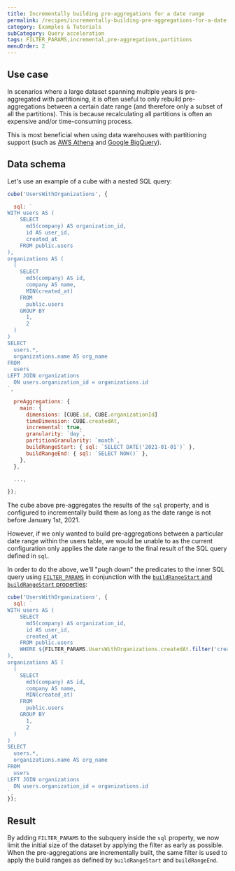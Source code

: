 ```yaml
---
title: Incrementally building pre-aggregations for a date range
permalink: /recipes/incrementally-building-pre-aggregations-for-a-date-range
category: Examples & Tutorials
subCategory: Query acceleration
tags: FILTER_PARAMS,incremental,pre-aggregations,partitions
menuOrder: 2
---
```


## Use case

In scenarios where a large dataset spanning multiple years is pre-aggregated
with partitioning, it is often useful to only rebuild pre-aggregations between a
certain date range (and therefore only a subset of all the partitions). This is
because recalculating all partitions is often an expensive and/or time-consuming
process.

This is most beneficial when using data warehouses with partitioning support
(such as [AWS Athena][self-config-aws-athena] and [Google
BigQuery][self-config-google-bigquery]).

## Data schema

Let's use an example of a cube with a nested SQL query:

```javascript
cube('UsersWithOrganizations', {

  sql: `
WITH users AS (
    SELECT
      md5(company) AS organization_id,
      id AS user_id,
      created_at
    FROM public.users
),
organizations AS (
  (
    SELECT
      md5(company) AS id,
      company AS name,
      MIN(created_at)
    FROM
      public.users
    GROUP BY
      1,
      2
  )
)
SELECT
  users.*,
  organizations.name AS org_name
FROM
  users
LEFT JOIN organizations
  ON users.organization_id = organizations.id
`,

  preAggregations: {
    main: {
      dimensions: [CUBE.id, CUBE.organizationId]
      timeDimension: CUBE.createdAt,
      incremental: true,
      granularity: `day`,
      partitionGranularity: `month`,
      buildRangeStart: { sql: `SELECT DATE('2021-01-01')` },
      buildRangeEnd: { sql: `SELECT NOW()` },
    },
  },

  ...,

});
```

The cube above pre-aggregates the results of the `sql` property, and is
configured to incrementally build them as long as the date range is not before
January 1st, 2021.

However, if we only wanted to build pre-aggregations between a particular date
range within the users table, we would be unable to as the current configuration
only applies the date range to the final result of the SQL query defined in
`sql`.

In order to do the above, we'll "pugh down" the predicates to the inner SQL
query using [`FILTER_PARAMS`][ref-schema-ref-cube-filterparam] in conjunction
with the [`buildRangeStart` and `buildRangeStart`
properties][ref-schema-ref-preagg-buildrange]:

```javascript
cube('UsersWithOrganizations', {
  sql: `
WITH users AS (
    SELECT
      md5(company) AS organization_id,
      id AS user_id,
      created_at
    FROM public.users
    WHERE ${FILTER_PARAMS.UsersWithOrganizations.createdAt.filter('created_at')}
),
organizations AS (
  (
    SELECT
      md5(company) AS id,
      company AS name,
      MIN(created_at)
    FROM
      public.users
    GROUP BY
      1,
      2
  )
)
SELECT
  users.*,
  organizations.name AS org_name
FROM
  users
LEFT JOIN organizations
  ON users.organization_id = organizations.id
`,
});
```

## Result

By adding `FILTER_PARAMS` to the subquery inside the `sql` property, we now
limit the initial size of the dataset by applying the filter as early as
possible. When the pre-aggregations are incrementally built, the same filter is
used to apply the build ranges as defined by `buildRangeStart` and
`buildRangeEnd`.

[ref-schema-ref-preagg-buildrange]:
  /schema/reference/pre-aggregations#parameters-build-range-start-and-build-range-end
[ref-schema-ref-cube-filterparam]: /schema/reference/cube#filter-params
[self-config-aws-athena]: /config/databases/aws-athena/
[self-config-google-bigquery]: /config/databases/google-bigquery
